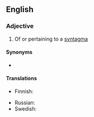 ==English==

===Adjective===
{{en-adj}}

# Of or pertaining to a [[syntagma]]

====Synonyms====
* {{l|en|syntagmic}}

====Translations====
{{trans-top|of a syntagma}}
* Finnish: {{t+|fi|syntagmaattinen}}
{{trans-mid}}
* Russian: {{t+|ru|синтагматический}}
* Swedish: {{t|sv|syntagmatisk}}
{{trans-bottom}}